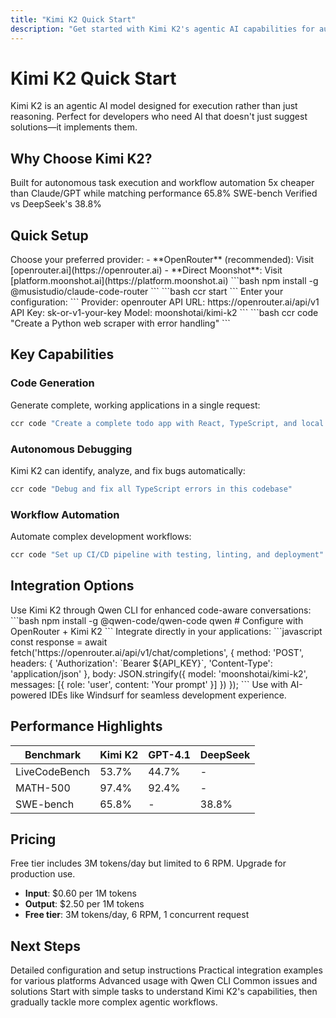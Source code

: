 ```yaml
---
title: "Kimi K2 Quick Start"
description: "Get started with Kimi K2's agentic AI capabilities for autonomous task execution"
---
```


# Kimi K2 Quick Start

Kimi K2 is an agentic AI model designed for execution rather than just reasoning. Perfect for developers who need AI that doesn't just suggest solutions—it implements them.

## Why Choose Kimi K2?

<CardGroup cols={3}>
  <Card title="Agentic Design" icon="robot">
    Built for autonomous task execution and workflow automation
  </Card>
  <Card title="Cost Effective" icon="dollar-sign">
    5x cheaper than Claude/GPT while matching performance
  </Card>
  <Card title="High Performance" icon="chart-line">
    65.8% SWE-bench Verified vs DeepSeek's 38.8%
  </Card>
</CardGroup>

## Quick Setup

<Steps>
  <Step title="Get API Access">
    Choose your preferred provider:
    - **OpenRouter** (recommended): Visit [openrouter.ai](https://openrouter.ai)
    - **Direct Moonshot**: Visit [platform.moonshot.ai](https://platform.moonshot.ai)
  </Step>
  
  <Step title="Install Claude Code Router">
    ```bash
    npm install -g @musistudio/claude-code-router
    ```
  </Step>
  
  <Step title="Configure Router">
    ```bash
    ccr start
    ```
    Enter your configuration:
    ```
    Provider: openrouter
    API URL: https://openrouter.ai/api/v1
    API Key: sk-or-v1-your-key
    Model: moonshotai/kimi-k2
    ```
  </Step>
  
  <Step title="Test Integration">
    ```bash
    ccr code "Create a Python web scraper with error handling"
    ```
  </Step>
</Steps>

## Key Capabilities

### Code Generation
Generate complete, working applications in a single request:

```bash
ccr code "Create a complete todo app with React, TypeScript, and local storage"
```

### Autonomous Debugging
Kimi K2 can identify, analyze, and fix bugs automatically:

```bash
ccr code "Debug and fix all TypeScript errors in this codebase"
```

### Workflow Automation
Automate complex development workflows:

```bash
ccr code "Set up CI/CD pipeline with testing, linting, and deployment"
```

## Integration Options

<Tabs>
  <Tab title="Qwen CLI">
    Use Kimi K2 through Qwen CLI for enhanced code-aware conversations:
    ```bash
    npm install -g @qwen-code/qwen-code
    qwen # Configure with OpenRouter + Kimi K2
    ```
  </Tab>
  
  <Tab title="Direct API">
    Integrate directly in your applications:
    ```javascript
    const response = await fetch('https://openrouter.ai/api/v1/chat/completions', {
      method: 'POST',
      headers: {
        'Authorization': `Bearer ${API_KEY}`,
        'Content-Type': 'application/json'
      },
      body: JSON.stringify({
        model: 'moonshotai/kimi-k2',
        messages: [{ role: 'user', content: 'Your prompt' }]
      })
    });
    ```
  </Tab>
  
  <Tab title="IDE Integration">
    Use with AI-powered IDEs like Windsurf for seamless development experience.
  </Tab>
</Tabs>

## Performance Highlights

| Benchmark | Kimi K2 | GPT-4.1 | DeepSeek |
|-----------|---------|---------|----------|
| LiveCodeBench | 53.7% | 44.7% | - |
| MATH-500 | 97.4% | 92.4% | - |
| SWE-bench | 65.8% | - | 38.8% |

## Pricing

<Note>
Free tier includes 3M tokens/day but limited to 6 RPM. Upgrade for production use.
</Note>

- **Input**: $0.60 per 1M tokens
- **Output**: $2.50 per 1M tokens
- **Free tier**: 3M tokens/day, 6 RPM, 1 concurrent request

## Next Steps

<CardGroup cols={2}>
  <Card
    title="Complete Setup Guide"
    icon="book"
    href="/kimi-k2/getting-started"
  >
    Detailed configuration and setup instructions
  </Card>
  <Card
    title="API Examples"
    icon="code"
    href="/kimi-k2/api-examples"
  >
    Practical integration examples for various platforms
  </Card>
  <Card
    title="Qwen CLI Integration"
    icon="terminal"
    href="/kimi-k2/qwen-cli"
  >
    Advanced usage with Qwen CLI
  </Card>
  <Card
    title="Troubleshooting"
    icon="wrench"
    href="/kimi-k2/troubleshooting"
  >
    Common issues and solutions
  </Card>
</CardGroup>

<Tip>
Start with simple tasks to understand Kimi K2's capabilities, then gradually tackle more complex agentic workflows.
</Tip>
